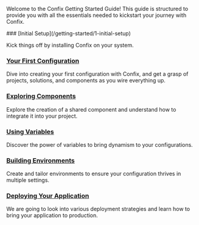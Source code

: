 
Welcome to the Confix Getting Started Guide!
This guide is structured to provide you with all the essentials needed to kickstart your journey with Confix.

<Steps>
### [Initial Setup](/getting-started/1-initial-setup)

Kick things off by installing Confix on your system.

### [Your First Configuration](/getting-started/2-first-configuration)

Dive into creating your first configuration with Confix, and get a grasp of projects, solutions, and components as you wire everything up.

### [Exploring Components](/getting-started/3-exploring-components)

Explore the creation of a shared component and understand how to integrate it into your project.

### [Using Variables](/getting-started/4-using-variables)

Discover the power of variables to bring dynamism to your configurations.

### [Building Environments](/getting-started/5-building-environments)

Create and tailor environments to ensure your configuration thrives in multiple settings.

### [Deploying Your Application](/getting-started/6-deploying-your-application)

We are going to look into various deployment strategies and learn how to bring your application to production.

</Steps>
